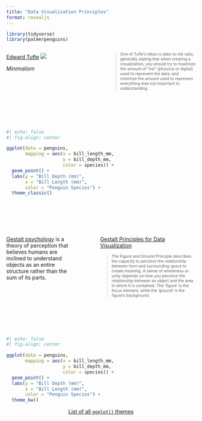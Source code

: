 ```yaml
---
title: "Data Visualization Principles"
format: revealjs
---
```


```r
library(tidyverse)
library(palmerpenguins)
```

::: columns
::: {.column width="45%"}
[Edward Tufte](https://thedoublethink.com/tuftes-principles-for-visualizing-quantitative-information/) ![](images/tufte.gif)

*Minimalism*
:::

::: {.column width="5%"}
:::

::: {.column width="50%"}
::: {style="font-size: 0.75em; color: #FFFFFF;"}
> One of Tufte's ideas is data-to-ink ratio, generally stating that when creating a visualization, you should try to maximize the amount of "ink" (physical or digital) used to represent the data, and minimize the amount used to represent everything else not important to understanding.
:::
:::
:::

## 

::: {style="font-size: 2em; color: #FFFFFF;"}
`theme_classic()` in `ggplot()`
:::

```r
#| echo: false
#| fig-align: center

ggplot(data = penguins, 
       mapping = aes(x = bill_length_mm, 
                     y = bill_depth_mm, 
                     color = species)) + 
  geom_point() +
  labs(y = "Bill Depth (mm)", 
       x = "Bill Length (mm)", 
       color = "Penguin Species") +
  theme_classic()
```

## 

::: {style="font-size: 2em; color: #FFFFFF;"}
Gestalt Principles
:::

::: columns
::: {.column width="40%"}
[Gestalt psychology](https://en.wikipedia.org/wiki/Gestalt_psychology) is a theory of perception that believes humans are inclined to understand objects as an entire structure rather than the sum of its parts.
:::

::: {.column width="5%"}
:::

::: {.column width="55%"}
[Gestalt Principles for Data Visualization](https://medium.com/nightingale/how-to-apply-gestalt-psychology-principles-in-data-visualization-6242f4f1a3de)

::: {style="font-size: 0.75em; color: #FFFFFF;"}
> The Figure and Ground Principle describes the capacity to perceive the relationship between form and surrounding space to create meaning. A sense of wholeness or unity depends on how you perceive the relationship between an object and the area in which it is contained. The 'figure' is the focus element, while the 'ground' is the figure's background.
:::
:::
:::

## 

::: {style="font-size: 2em; color: #FFFFFF;"}
`theme_bw()` in `ggplot()`
:::

```r
#| echo: false
#| fig-align: center

ggplot(data = penguins, 
       mapping = aes(x = bill_length_mm, 
                     y = bill_depth_mm, 
                     color = species)) + 
  geom_point() +
  labs(y = "Bill Depth (mm)", 
       x = "Bill Length (mm)", 
       color = "Penguin Species") +
  theme_bw()
```

<center>[List of all `ggplot()` themes](https://ggplot2.tidyverse.org/reference/ggtheme.html)</center>

